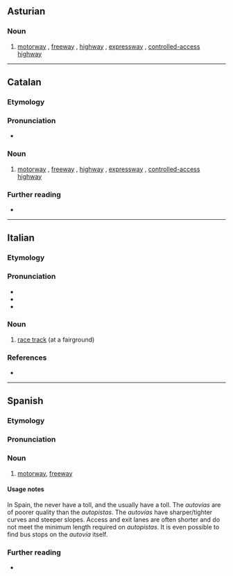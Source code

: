 ==Asturian==
{{wikipedia|lang=ast}}

===Noun===
{{ast-noun|f|autopistes}}

# [[motorway]] {{q|Britain, Ireland, New Zealand}}, [[freeway]] {{q|Australia, Canada, US}}, [[highway]] {{q|parts of the US}}, [[expressway]] {{q|parts of Canada, parts of the US}}, [[controlled-access highway]]

----

==Catalan==

===Etymology===
{{com|ca|auto|pista}}

===Pronunciation===
* {{ca-IPA}}

===Noun===
{{ca-noun|f}}

# [[motorway]] {{q|Britain, Ireland, New Zealand}}, [[freeway]] {{q|Australia, Canada, US}}, [[highway]] {{q|parts of the US}}, [[expressway]] {{q|parts of Canada, parts of the US}}, [[controlled-access highway]]

===Further reading===
* {{R:IEC2}}

{{c|ca|Roads}}

----

==Italian==

===Etymology===
{{prefix|it|auto|id1=car|pista}}

===Pronunciation===
* {{it-IPA|àutopìsta}}
* {{rhymes|it|ista}}
* {{hyph|it|au|to|pì|sta}}

===Noun===
{{it-noun|f}}

# [[race track]] (at a fairground)

===References===
* {{R:it:Trec}}

----

==Spanish==
{{wikipedia|lang=es}}

===Etymology===
{{af|es|auto|pista}}

===Pronunciation===
{{es-IPA}}

===Noun===
{{es-noun|f}}

# [[motorway]], [[freeway]]
#: {{cot|es|autovía}}

====Usage notes====
In Spain, the {{m|es|autovía|autovías}} never have a toll, and the {{m|es|autopista|autopistas}} usually have a toll. The ''autovías'' are of poorer quality than the ''autopistas''. The ''autovías'' have sharper/tighter curves and steeper slopes. Access and exit lanes are often shorter and do not meet the minimum length required on ''autopistas''. It is even possible to find bus stops on the ''autovía'' itself.

===Further reading===
* {{R:DRAE}}

{{C|es|Roads}}